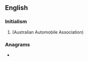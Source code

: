 ==English==

===Initialism===
{{rfc-header|Initialism}}
{{head|en|initialism}}

# {{w|Royal Automobile Club of Tasmania}} (Australian Automobile Association)

===Anagrams===
* {{anagrams|en|-crat|C-rat|CART|cart|crat}}